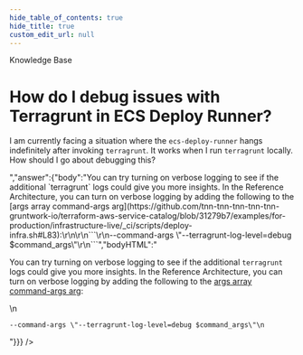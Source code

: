```yaml
---
hide_table_of_contents: true
hide_title: true
custom_edit_url: null
---
```



<head>
  <link rel="canonical" href="https://github.com/tnn-tnn-tnn-tnn-tnn-gruntwork-io/knowledge-base/discussions/264" />
</head>

<CenterLayout>
<span className="searchCategory">Knowledge Base</span>
<h1>How do I debug issues with Terragrunt in ECS Deploy Runner?</h1>
<GitHub discussion={{"id":"D_kwDOF8slf84AO_Ec","number":264,"author":{"login":"yorinasub17"},"title":"How do I debug issues with Terragrunt in ECS Deploy Runner?","body":"I am currently facing a situation where the `ecs-deploy-runner` hangs indefinitely after invoking `terragrunt`. It works when I run `terragrunt` locally. How should I go about debugging this?","bodyHTML":"<p dir=\"auto\">I am currently facing a situation where the <code class=\"notranslate\">ecs-deploy-runner</code> hangs indefinitely after invoking <code class=\"notranslate\">terragrunt</code>. It works when I run <code class=\"notranslate\">terragrunt</code> locally. How should I go about debugging this?</p>","answer":{"body":"You can try turning on verbose logging to see if the additional `terragrunt` logs could give you more insights. In the Reference Architecture, you can turn on verbose logging by adding the following to the [args array command-args arg](https://github.com/tnn-tnn-tnn-tnn-tnn-gruntwork-io/terraform-aws-service-catalog/blob/31279b7/examples/for-production/infrastructure-live/_ci/scripts/deploy-infra.sh#L83):\r\n\r\n```\r\n--command-args \"--terragrunt-log-level=debug $command_args\"\r\n```","bodyHTML":"<p dir=\"auto\">You can try turning on verbose logging to see if the additional <code class=\"notranslate\">terragrunt</code> logs could give you more insights. In the Reference Architecture, you can turn on verbose logging by adding the following to the <a href=\"https://github.com/tnn-tnn-tnn-tnn-tnn-gruntwork-io/terraform-aws-service-catalog/blob/31279b7/examples/for-production/infrastructure-live/_ci/scripts/deploy-infra.sh#L83\">args array command-args arg</a>:</p>\n<div class=\"snippet-clipboard-content notranslate position-relative overflow-auto\" data-snippet-clipboard-copy-content=\"--command-args &quot;--terragrunt-log-level=debug $command_args&quot;\"><pre class=\"notranslate\"><code class=\"notranslate\">--command-args \"--terragrunt-log-level=debug $command_args\"\n</code></pre></div>"}}} />

</CenterLayout>
  

<!-- ##DOCS-SOURCER-START
{
  "sourcePlugin": "github-discussions",
  "hash": "e7c7591c07733346f200b6f3e16f1147"
}
##DOCS-SOURCER-END -->
